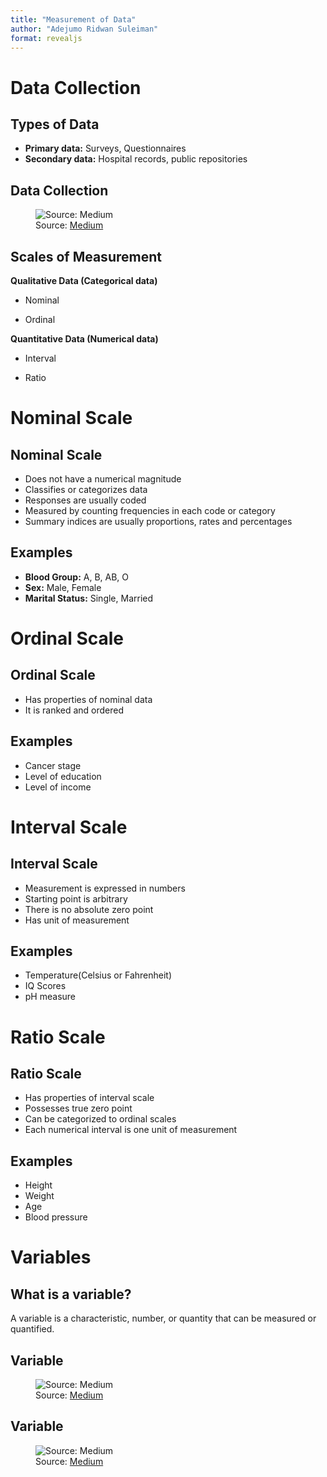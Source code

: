 ```yaml
---
title: "Measurement of Data"
author: "Adejumo Ridwan Suleiman"
format: revealjs
---
```


# Data Collection

## Types of Data

- **Primary data:** Surveys, Questionnaires
- **Secondary data:** Hospital records, public repositories

## Data Collection

![Source: [Medium](https://medium.com/@shubavarma/data-variables-and-their-types-a007bccb36c6)](images/data_collection.jpg){fig-align="center"}

## Scales of Measurement

**Qualitative Data (Categorical data)**

- Nominal

- Ordinal

**Quantitative Data (Numerical data)**

- Interval

- Ratio

# Nominal Scale

## Nominal Scale

- Does not have a numerical magnitude
- Classifies or categorizes data
- Responses are usually coded
- Measured by counting frequencies in each code or category
- Summary indices are usually proportions, rates and percentages

## Examples
- **Blood Group:** A, B, AB, O
- **Sex:** Male, Female
- **Marital Status:** Single, Married

# Ordinal Scale

## Ordinal Scale

- Has properties of nominal data
- It is ranked and ordered

## Examples

- Cancer stage
- Level of education
- Level of income

# Interval Scale

## Interval Scale

- Measurement is expressed in numbers
- Starting point is arbitrary
- There is no absolute zero point
- Has unit of measurement

## Examples
- Temperature(Celsius or Fahrenheit)
- IQ Scores
- pH measure


# Ratio Scale

## Ratio Scale

- Has properties of interval scale
- Possesses true zero point
- Can be categorized to ordinal scales
- Each numerical interval is one unit of measurement

## Examples

- Height
- Weight
- Age 
- Blood pressure

# Variables

## What is a variable?

A variable is a characteristic, number, or quantity that can be measured or quantified.

## Variable

![Source: [Medium](https://medium.com/@shubavarma/data-variables-and-their-types-a007bccb36c6)](images/variable.jpg){fig-align="center"}

## Variable

![Source: [Medium](https://medium.com/@shubavarma/data-variables-and-their-types-a007bccb36c6)](images/data_categories.jpg){fig-align="center"}


